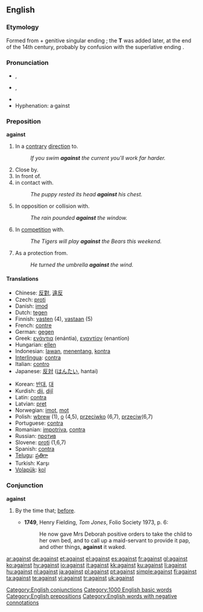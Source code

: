 ==English==

{{rank|again|also|away|147|against|though|get|eyes}}

===Etymology===
Formed from {{term|again}} + genitive singular ending {{term||-es}}; the '''T''' was added later, at the end of the 14th century, probably by confusion with the superlative ending {{term|-est}}.

===Pronunciation===
* {{a|UK}} {{IPA|/əˈgɛnst/|/əˈgeɪnst/}}, {{SAMPA|/@"gEnst/|/@"geInst/}}
* {{a|US}} {{IPA|/əˈgɛnst/}}, {{SAMPA|/@"gEnst/}}
* {{audio|en-us-against.ogg|Audio (US)}}
* Hyphenation: a&middot;gainst

===Preposition===
'''against'''

# In a [[contrary]] [[direction]] to.
#: ''If you swim '''against''' the current you'll work far harder.''
# Close by.
# In front of.
# in contact with.
#: ''The puppy rested its head '''against''' his chest.''
# In opposition or collision with.
#: ''The rain pounded '''against''' the window.''
# In [[competition]] with.
#: ''The Tigers will play '''against''' the Bears this weekend.''
# As a protection from.
#: ''He turned the umbrella '''against''' the wind.''

====Translations====
{{top}}
* Chinese: [[反對]], [[違反]]
* Czech: [[proti]]
* Danish: [[imod]]
* Dutch: [[tegen]]
* Finnish: [[vasten]] (4), [[vastaan]] (5)
* French: [[contre]]
* German: [[gegen]]
* Greek: [[ενάντια]] (enántia), [[εναντίον]] (enantíon)
* Hungarian: [[ellen]]
* Indonesian: [[lawan]], [[tentang|menentang]], [[kontra]]
* [[Interlingua]]: [[contra]]
* Italian: [[contro]]
* Japanese: [[反対]] ([[はんたい]], hantai)
{{mid}}
* Korean: [[반대]], [[대]]
* Kurdish: [[dij]], [[dijî]]
* Latin: [[contra]]
* Latvian: [[pret]]
* Norwegian: [[imot]], [[mot]]
* Polish: [[wbrew]] (1), [[o]] (4,5), [[przeciwko]] (6,7), [[przeciw]](6,7)
* Portuguese: [[contra]]
* Romanian: [[impotriva]], [[contra]]
* Russian: [[против]]
* Slovene: [[proti]] (1,6,7)
* Spanish: [[contra]]
* [[Telugu]]: [[ప్రతిగా]]
* Turkish: Karşı
* [[Volapük]]: [[kol]]
{{bottom}}

===Conjunction===
'''against'''

# {{obsolete}} By the time that; [[before]].
#*'''1749''', Henry Fielding, ''Tom Jones'', Folio Society 1973, p. 6:
#*:He now gave Mrs Deborah positive orders to take the child to her own bed, and to call up a maid-servant to provide it pap, and other things, '''against''' it waked.

[[Category:English conjunctions]]
[[Category:1000 English basic words]]
[[Category:English prepositions]]
[[Category:English words with negative connotations]]

[[ar:against]]
[[de:against]]
[[et:against]]
[[el:against]]
[[es:against]]
[[fr:against]]
[[gl:against]]
[[ko:against]]
[[hy:against]]
[[io:against]]
[[it:against]]
[[kk:against]]
[[ku:against]]
[[li:against]]
[[hu:against]]
[[nl:against]]
[[ja:against]]
[[pl:against]]
[[pt:against]]
[[simple:against]]
[[fi:against]]
[[ta:against]]
[[te:against]]
[[vi:against]]
[[tr:against]]
[[uk:against]]